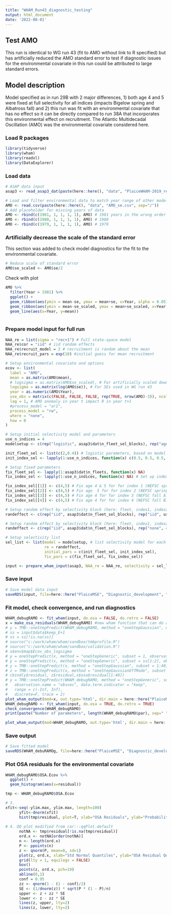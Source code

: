 ```yaml
---
title: "WHAM_Run43_diagnostic_testing"
output: html_document
date: '2022-08-01'
---
```

  
## Test AMO 
This run is identical to WG run 43 (fit to AMO without link to R specified) but has artificially reduced the AMO standard error to test if diagnostic issues for the environmental covariate in this run could be attributed to large standard errors. 
  
## Model description
Model specified as in run 29B with 2 major differences, 1) both age 4 and 5 were fixed at full selectivity for all indices (impacts Bigelow spring and Albatross fall) and 2) this run was fit with an environmental covariate that has no effect so it can be directly compared to run 38A that incorporates this environmental effect on recruitment. The Atlantic Multidecadal Oscillation (AMO) was the environmental covariate considered here.

### Load R packages
```r
library(tidyverse)
library(wham)
library(readxl)
library(DataExplorer)
```

### Load data
```r
# ASAP data input
asap3 <- read_asap3_dat(paste(here::here(), "data", "PlaiceWHAM-2019_revised_NEFSC-LW-WAA_splitNEFSC-BigUnit.DAT", sep="/"))

# Load and filter environmental data to match year range of other model data
AMO <- read.csv(paste(here::here(), "data", "AMO_se.csv", sep="/"))
# Add placeholder for missing years of data
AMO <- rbind(c(1981, 1, 1, 1, 1), AMO) # 1981 years in the wrong order will cause R to bomb
AMO <- rbind(c(1980, 1, 1, 1, 1), AMO) # 1980
AMO <- rbind(c(1979, 1, 1, 1, 1), AMO) # 1979
```

### Artificially decrease the scale of the standard error
This section was added to check model diagnostics for the fit to the environmental covariate.
```r
# Reduce scale of standard error
AMO$se_scaled <- AMO$se/2

```
Check with plot
```r
AMO %>%
  filter(Year > 1981) %>%
  ggplot() +
  geom_ribbon(aes(ymin = mean-se, ymax = mean+se, x=Year, alpha = 0.05)) + # Original SE
  geom_ribbon(aes(ymin = mean-se_scaled, ymax = mean+se_scaled, x=Year, alpha = 0.05)) + # Scaled SE
  geom_line(aes(x=Year, y=mean)) 
  
```

### Prepare model input for full run
```r
NAA_re = list(sigma = "rec+1") # Full state-space model
NAA_re$cor = "iid" # iid random effects
NAA_re$recruit_model = 2 # recruitment is random about the mean
NAA_re$recruit_pars = exp(10) #initial guess for mean recruitment

# Setup environmental covariate and options
ecov <- list(
  label = "AMO",
  mean = as.matrix(AMO$mean),
  # logsigma = as.matrix(AMO$se_scaled), # For artificially scaled down standard errors
  logsigma = as.matrix(log(AMO$se)), # For SEs used in WG run 43
  year = as.numeric(AMO$Year),
  use_obs = matrix(c(FALSE, FALSE, FALSE, rep(TRUE, nrow(AMO)-3)), ncol = 1, nrow=nrow(AMO)), # use all obs except the first 3 (no data 1979, 1980, and 1981 not full year of data in 1981) 
  lag = 1, # AMO anomaly in year t impact R in year t+1
  #process_model = "ar1",
  process_model = "rw",
  where = "none", 
  how = 0 
)

# Setup initial selectivity model and parameters
use_n_indices = 4
modelsetup <- c(rep("logistic", asap3$dat$n_fleet_sel_blocks), rep("age-specific", use_n_indices))

init_fleet_sel <- list(c(2,0.4)) # logistic parameters, based on model type
init_index_sel <- lapply(1:use_n_indices, function(x) c(0.5, 0.5, 0.5, 1, 1, 0.5, 0.5, 0.5, 0.5, 0.5, 0.5))

# Setup fixed parameters
fix_fleet_sel <- lapply(1:asap3$dat$n_fleets, function(x) NA) 
fix_index_sel <- lapply(1:use_n_indices, function(x) NA) # Set up index object

fix_index_sel[[1]] <- c(4,5) # Fix age 4 & 5 for for index 1 (NEFSC spring Albatross)
fix_index_sel[[2]] <- c(4,5) # Fix age  5 for for index 2 (NEFSC spring Bigelow)
fix_index_sel[[3]] <- c(4,5) # Fix age 4 for for index 3 (NEFSC fall Albatross)
fix_index_sel[[4]] <- c(4,5) # Fix age 4 for for index 4 (NEFSC fall Bigelow)

# Setup random effect by selectivity block (here: fleet, index1, index2)
randeffect <- c(rep("iid", asap3$dat$n_fleet_sel_blocks), rep("iid", use_n_indices))

# Setup random effect by selectivity block (here: fleet, index1, index2, index3, index4)
randeffect <- c(rep("iid", asap3$dat$n_fleet_sel_blocks), rep("none", 4)) # Don't include selectivity random effects for any surveys 

# Setup selectivity list
sel_list <- list(model = modelsetup, # list selectivity model for each fleet and index
                 re = randeffect,
                 initial_pars = c(init_fleet_sel, init_index_sel),
                 fix_pars = c(fix_fleet_sel, fix_index_sel))

input <- prepare_wham_input(asap3, NAA_re = NAA_re, selectivity = sel_list, ecov=ecov, model_name = "Debugging") 
```

### Save input
```r
# Save model data input
saveRDS(input, file=here::here("PlaiceMSE", "Diagnostic_development", "Debug_R-AMO", "input_debugRAMO.rds"))
```

### Fit model, check convergence, and run diagnostics
```r
WHAM_debugRAMO <- fit_wham(input, do.osa = FALSE, do.retro = FALSE) 
x = make_osa_residuals(WHAM_debugRAMO) #new wham function that can do add osa residuals for a fitted model.
# y = TMB::oneStepPredict(WHAM_debugRAMO, method = "oneStepGaussian", observation.name = "obsvec", data.term.indicator = "keep", discrete=F)
# ss = input$data$keep_E+1
# ss = ss[!is.na(ss)]
# source("c:/work/wham/wham/sandbox/tmbprofile.R")
# source("c:/work/wham/wham/sandbox/validation.R")
# x$env$map$Ecov_obs_logsigma
# y = oneStepPredict(x, method = "oneStepGeneric", subset = 1, observation.name = "obsvec", data.term.indicator = "keep", discrete=F, trace = 2)
# y = oneStepPredict(x, method = "oneStepGeneric", subset = ss[1:2], observation.name = "obsvec", data.term.indicator = "keep", discrete=F, trace = 2)
# y = TMB::oneStepPredict(x, method = "oneStepGaussian", subset = 1:40, observation.name = "obsvec", data.term.indicator = "keep", discrete=F, trace = 2)
# z = TMB::oneStepPredict(x, method = "oneStepGaussianOffMode", subset = 1:40, observation.name = "obsvec", data.term.indicator = "keep", discrete=F, trace = 2)
# cbind(y$residual, z$residual,x$osa$residual[1:40])
# y = TMB::oneStepPredict(WHAM_debugRAMO, method = "oneStepGeneric", subset = 1:40, 
#   observation.name = "obsvec", data.term.indicator = "keep", 
#   range = c(-Inf, Inf),
#   discrete=F, trace = 2)
plot_wham_output(mod=x, out.type='html', dir.main = here::here("PlaiceMSE", "Diagnostic_development", "Debug_R-AMO"))
WHAM_debugRAMO <- fit_wham(input, do.osa = TRUE, do.retro = TRUE) 
check_convergence(WHAM_debugRAMO)
print(paste("Number of parameters", length(WHAM_debugRAMO$par), sep=" "))

plot_wham_output(mod=WHAM_debugRAMO, out.type='html', dir.main = here::here("PlaiceMSE", "Diagnostic_development", "Debug_R-AMO"))
```

### Save output
```r
# Save fitted model
saveRDS(WHAM_debuRAMOg, file=here::here("PlaiceMSE", "Diagnostic_development", "Debug_R-AMO", "WHAM_debugAMO_model.rds"))
```

### Plot OSA residuals for the environmental covariate
```r
WHAM_debugRAMO$OSA.Ecov %>%
  ggplot() +
  geom_histogram(aes(x=residual))

tmp <- WHAM_debugRAMO$OSA.Ecov

# 3.
xfit<-seq(-ylim.max, ylim.max, length=100)
      yfit<-dnorm(xfit)
      hist(tmp$residual, plot=T, xlab="OSA Residuals", ylab="Probability Density", freq=F, main=NULL, breaks="scott")
      
# 4. QQ plot modified from car:::qqPlot.default
      notNA <- tmp$residual[!is.na(tmp$residual)]
      ord.x <- notNA[order(notNA)]
      n <- length(ord.x)
      P <- ppoints(n)
      z <- qnorm(P, mean=0, sd=1)
      plot(z, ord.x, xlab="Std Normal Quantiles", ylab="OSA Residual Quantiles", main="")
      grid(lty = 1, equilogs = FALSE)
      box()
      points(z, ord.x, pch=19)
      abline(0,1)
      conf = 0.95
      zz <- qnorm(1 - (1 - conf)/2)
      SE <- (1/dnorm(z)) * sqrt(P * (1 - P)/n)
      upper <- z + zz * SE
      lower <- z - zz * SE
      lines(z, upper, lty=2)
      lines(z, lower, lty=2)
```

